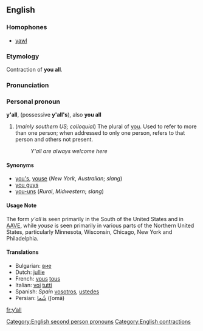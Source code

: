 ==English==
===Homophones===
*[[yawl]]

===Etymology===
Contraction of '''you all'''.

===Pronunciation===
{{IPA|/jɑl/}}

===Personal pronoun===
'''y'all''', (possessive '''y'all's'''), also '''you all'''

#(''mainly southern US; colloquial'') The plural of [[you]]. Used to refer to more than one person; when addressed to only one person, refers to that person and others not present.
#: ''Y'all are always welcome here''

==== Synonyms ====
*[[you's]], [[youse]] (''New York'', ''Australian''; ''slang'')
*[[you guys]]
*[[you-uns]] (''Rural'', ''Midwestern''; ''slang'')

====Usage Note====
The form ''y'all'' is seen primarily in the South of the United States and in [[AAVE]], while ''youse'' is seen primarily in various parts of the Northern United States, particularly Minnesota, Wisconsin, Chicago, New York and Philadelphia.

==== Translations ====
*Bulgarian: [[вие]]
*Dutch: [[jullie]]
*French: [[vous]] [[tous]]
*Italian: [[voi]] [[tutti]]
*Spanish: ''Spain'' [[vosotros]], [[ustedes]] 
*Persian: [[شُما]] (ʃomā)

[[Category:English second person pronouns]]
[[Category:English contractions]]

[[fr:y’all]]